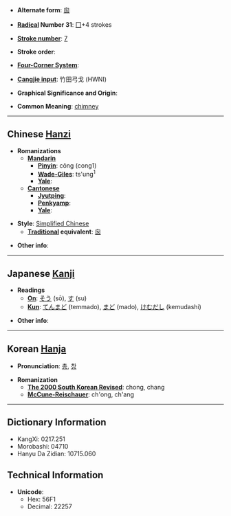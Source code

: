 * '''Alternate form''': [[囪]]

* '''[[Wiktionary:Chinese radical index| Radical]] Number 31''': [[Wiktionary:Chinese radical index 囗|囗]]+4 strokes

* '''[[Wiktionary:Chinese total strokes index|Stroke number]]''': [[Wiktionary:Chinese total strokes index 7|7]]

* '''Stroke order''': 

* '''[[Wiktionary:Chinese four corner index|Four-Corner System]]''': 

* '''[[Wiktionary:Chinese Cangjie index|Cangjie input]]''': 竹田弓戈 (HWNI)

* '''Graphical Significance and Origin''': 

* '''Common Meaning''': [[chimney]]

----

== Chinese [[Hanzi]] ==

* '''Romanizations'''
** '''[[Mandarin]]'''
*** '''[[Pinyin]]''': cōng (cong1)
*** '''[[Wade-Giles]]''': ts'ung<sup>1</sup>
*** '''[[Yale]]''': 
** '''[[Cantonese]]'''
*** '''[[Jyutping]]''':
*** '''[[Penkyamp]]''': 
*** '''[[Yale]]''': 

* '''Style''': [[Simplified Chinese]] 
** '''[[Traditional Chinese|Traditional]] equivalent''': [[囪]]

* '''Other info''': 

----

== Japanese [[Kanji]] ==

* '''Readings'''
** '''[[On]]''': [[そう]] (sō), [[す]] (su)
** '''[[Kun]]''': [[てんまど]] (temmado), [[まど]] (mado), [[けむだし]] (kemudashi)

* '''Other info''':  

----

== Korean [[Hanja]] ==

* '''Pronunciation''': [[총]], [[창]]

* '''Romanization'''
** '''[[The 2000 South Korean Revised Romanization|The 2000 South Korean Revised]]''': chong, chang
** '''[[McCune-Reischauer]]''': ch'ong, ch'ang

----

== Dictionary Information ==

* KangXi: 0217.251
* Morobashi: 04710
* Hanyu Da Zidian: 10715.060

== Technical Information ==

* '''Unicode''':
** Hex: 56F1
** Decimal: 22257